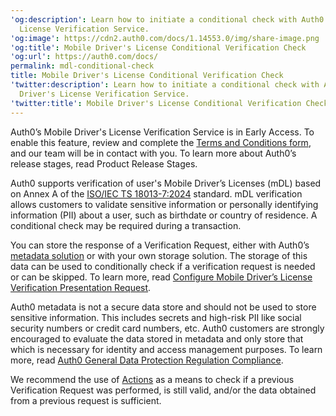 ---
'og:description': Learn how to initiate a conditional check with Auth0's Mobile Driver's
  License Verification Service.
'og:image': https://cdn2.auth0.com/docs/1.14553.0/img/share-image.png
'og:title': Mobile Driver's License Conditional Verification Check
'og:url': https://auth0.com/docs/
permalink: mdl-conditional-check
title: Mobile Driver's License Conditional Verification Check
'twitter:description': Learn how to initiate a conditional check with Auth0's Mobile
  Driver's License Verification Service.
'twitter:title': Mobile Driver's License Conditional Verification Check
---
<Callout icon="file-lines" color="#0EA5E9" iconType="regular">

Auth0’s Mobile Driver's License Verification Service is in Early Access. To enable this feature, review and complete the [Terms and Conditions form](https://forms.gle/47YuFPkhh3RZVvt76), and our team will be in contact with you. To learn more about Auth0’s release stages, read Product Release Stages.

</Callout>

Auth0 supports verification of user's Mobile Driver’s Licenses (mDL) based on Annex A of the [ISO/IEC TS 18013-7:2024](https://www.iso.org/standard/82772.html) standard. mDL verification allows customers to validate sensitive information or personally identifying information (PII) about a user, such as birthdate or country of residence. A conditional check may be required during a transaction.

You can store the response of a Verification Request, either with Auth0’s [metadata solution](/docs/manage-users/user-accounts/metadata) or with your own storage solution. The storage of this data can be used to conditionally check if a verification request is needed or can be skipped. To learn more, read [Configure Mobile Driver’s License Verification Presentation Request](/docs/secure/mdl-verification/configure-mdl-verification-request).

<Warning>

Auth0 metadata is not a secure data store and should not be used to store sensitive information. This includes secrets and high-risk PII like social security numbers or credit card numbers, etc. Auth0 customers are strongly encouraged to evaluate the data stored in metadata and only store that which is necessary for identity and access management purposes. To learn more, read [Auth0 General Data Protection Regulation Compliance](/docs/secure/data-privacy-and-compliance/gdpr).

</Warning>

We recommend the use of [Actions](/docs/manage-users/user-accounts/metadata/manage-user-metadata) as a means to check if a previous Verification Request was performed, is still valid, and/or the data obtained from a previous request is sufficient.